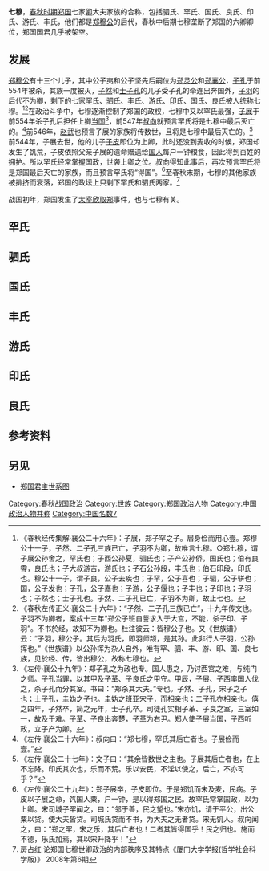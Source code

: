 '''七穆'''，[[春秋时期|春秋时期]][[郑国|郑国]]七家[[卿_(官制)|卿]]大夫家族的合称，包括驷氏、罕氏、国氏、良氏、印氏、游氏、丰氏，他们都是[[郑穆公|郑穆公]]的后代，春秋中后期七穆垄断了郑国的六卿卿位，郑国国君几乎被架空。

==发展==
[[郑穆公|郑穆公]]有十三个儿子，其中公子夷和公子坚先后嗣位为[[郑灵公|郑灵公]]和[[郑襄公|郑襄公]]，[[子孔_(郑国)|子孔]]于前554年被杀，其族一度被灭，[[子然|子然]]和[[士子孔|士子孔]]的儿子受子孔的牵连出奔国外，[[子羽_(郑穆公之子)|子羽]]的后代不为卿，剩下的七家[[罕氏|罕氏]]、[[驷氏|驷氏]]、[[丰氏|丰氏]]、[[游氏|游氏]]、[[印氏|印氏]]、[[国氏|国氏]]、[[良氏|良氏]]被人统称七穆。<ref>《春秋经传集解·襄公二十六年》：子展，郑子罕之子。居身俭而用心壹。郑穆公十一子，子然、二子孔三族已亡，子羽不为卿，故唯言七穆。○郑七穆，谓子展公孙舍之，罕氏也；子西公孙夏，驷氏也；子产公孙侨，国氏也；伯有良霄，良氏也；子大叔游吉，游氏也；子石公孙段，丰氏也；伯石印段，印氏也。穆公十一子，谓子良，公子去疾也；子罕，公子喜也；子驷，公子骈也；国，公子发也；子孔，公子嘉也；子游，公子偃也；子丰也；子印也；子羽也；子然也；士子孔也。子然、二子孔已亡，子羽不为卿，故止七也。</ref><ref>《春秋左传正义·襄公二十六年》：“子然、二子孔三族已亡”，十九年传文也。子羽不为卿者，案成十三年“郑公子班自訾求入于大宫，不能，杀子印、子羽”。不书於经，故知不为卿也。杜注彼云：皆穆公子也。又《世族谱》云：“子羽，穆公子。其后为羽氏，即羽师颉，是其孙。此非行人子羽，公孙挥也。”《世族谱》以公孙挥为杂人自外，唯有罕、驷、丰、游、印、国、良七族，见於经、传，皆出穆公，故称七穆也。</ref>在政治斗争中，七穆逐渐控制了郑国的政权，七穆中又以罕氏最强，[[子展|子展]]于前554年杀子孔后担任上卿[[当国|当国]]<ref>《左传·襄公十九年》：郑子孔之为政也专。国人患之，乃讨西宫之难，与纯门之师。子孔当罪，以其甲及子革、子良氏之甲守。甲辰，子展、子西率国人伐之，杀子孔而分其室。书曰：“郑杀其大夫。”专也。子然、子孔，宋子之子也；士子孔，圭妫之子也。圭妫之班亚宋子，而相亲也；二子孔亦相亲也。僖之四年，子然卒，简之元年，士子孔卒。司徒孔实相子革、子良之室，三室如一，故及于难。子革、子良出奔楚，子革为右尹。郑人使子展当国，子西听政，立子产为卿。 </ref>，前547年[[叔向|叔向]]就预言罕氏将是七穆中最后灭亡的。<ref>《左传·襄公二十六年》：叔向曰：“郑七穆，罕氏其后亡者也。子展俭而壹。”</ref>前546年，[[赵武|赵武]]也预言子展的家族将传数世，且将是七穆中最后灭亡的。<ref>《左传·襄公二十七年》：文子曰：“其余皆数世之主也。子展其后亡者也，在上不忘降。印氏其次也，乐而不荒。乐以安民，不淫以使之，后亡，不亦可乎？”</ref> 前544年，子展去世，他的儿子[[子皮|子皮]]即位为上卿，此时还没到麦收的时候，郑国却发生了饥荒，子皮依照父亲子展的遗命赠送给[[国人|国人]]每户一钟粮食，因此得到百姓的拥护。所以罕氏经常掌握国政，世袭上卿之位。叔向得知此事后，再次预言罕氏将是郑国最后灭亡的家族，而且预言罕氏将“得国”。<ref>《左传·襄公二十九年》：郑子展卒，子皮即位。于是郑饥而未及麦，民病。子皮以子展之命，饩国人粟，户一钟，是以得郑国之民。故罕氏常掌国政，以为上卿。宋司城子罕闻之，曰：“邻于善，民之望也。”宋亦饥，请于平公，出公粟以贷。使大夫皆贷。司城氏贷而不书，为大夫之无者贷。宋无饥人。叔向闻之，曰：“郑之罕，宋之乐，其后亡者也！二者其皆得国乎！民之归也。施而不德，乐氏加焉，其以宋升降乎！”</ref>至春秋末期，七穆的其他家族被排挤而衰落，郑国的政坛上只剩下罕氏和驷氏两家。<ref>房占红  论郑国七穆世卿政治的内部秩序及其特点《厦门大学学报(哲学社会科学版)》 2008年第6期</ref>

战国初年，郑国发生了[[太宰欣取郑|太宰欣取郑]]事件，也与七穆有关。

==罕氏==
<center>
{{chart/start}}
{{chart | | | | | Xi |Xi=[[公子喜|公子喜]]<br>子罕 }}
{{chart | |,|-|-|-|^|-|-|-|.| }}
{{chart | Sz | | | | | | Ch |Sz=[[公孙舍之|公孙舍之]]<br>子展|Ch=[[公孫鉏_(鄭國)|公孫鉏]] }}
{{chart | |)|-|-|-|.| | | |!| }}
{{chart | Hh | | Ht | | Hs |Hh=[[罕虎|罕虎]]<br>子皮|Ht=[[罕魋|罕魋]]|Hs=[[罕朔|罕朔]]<br>马师氏}}
{{chart | |!| }}
{{chart | Yd |Yd=[[罕嬰齊|罕嬰齊]]<br>子齹 }}
{{chart | |!|}}
{{chart | Hd |Hd=[[罕达|罕达]]<br>子姚 }}
{{chart/end}}
</center>

==驷氏==
<center>
{{chart/start}}
{{chart | | | | | Fe |Fe=[[公子騑|公子騑]]<br>子驷 }}
{{chart | |,|-|-|-|^|-|-|-|.| }}
{{chart | Xi | | | | | | He |Xi=[[公孙夏|公孙夏]]<br>子西|He=[[公孙黑|公孙黑]]<br>-{子晳}- }}
{{chart | |)|-|-|-|.| | | |!| }}
{{chart | Sd | | Sq | | Yi |Sd=[[驷带|驷带]]<br>子上|Sq=[[驷乞|驷乞]]<br>子瑕|Yi=印 }}
{{chart | |!| | | |!| }}
{{chart | Sy | | Ch | | |Sy=[[驷偃|驷偃]]<br>子游|Ch=[[驷歂|驷歂]]<br>子然}}
{{chart | |!| | | |!| }}
{{chart | Si | | Sh |Si=丝|Sh=[[驷弘|驷弘]]<br>子般}}
{{chart/end}}
</center>

==国氏==
<center>
{{chart/start}}
{{chart | Fa |Fa=[[公子发|公子发]]<br>子国 }}
{{chart | |!| }}
{{chart | Zc |Zc=[[公孙侨|公孙侨]]<br>子产 }}
{{chart | |!| }}
{{chart | Gs |Gs=[[国参|国参]]<br>子思 }}
{{chart/end}}
</center>

==丰氏==
<center>
{{chart/start}}
{{chart | | | | | Zf |Zf=[[公子平|公子平]]<br>子豐 }}
{{chart | | | | | |!| }}
{{chart | | | | | Du | Du=[[公孙段|公孙段]]<br>伯石}}
{{chart | |,|-|-|-|^|-|-|-|.| }}
{{chart | Fs | | | | | | Fj |Fs=[[丰施|丰施]]<br>子旗|Fj=[[丰卷|丰卷]]<br>子张 }}
{{chart/end}}
</center>

==游氏==
<center>
{{chart/start}}
{{chart | | | | | Ya |Ya=[[公子偃_(郑国)|公子偃]]<br>子游 }}
{{chart | |,|-|-|-|^|-|-|-|.| }}
{{chart | Ch | | | | | | Cu |Ch=[[公孙虿|公孙虿]]<br>子蟜|Cu=[[公孙楚|公孙楚]]<br>子南}}
{{chart | |)|-|-|-|.| }}
{{chart | Yb | | Yj |Yb=[[游眅|游眅]]<br>子明|Yj=[[游吉|游吉]]<br>子太叔 }}
{{chart | |!| | | |!| }}
{{chart | Li | | Ys |Li=良|Ys=[[游速|游速]]<br>子宽 }}
{{chart/end}}
</center>

==印氏==
<center>
{{chart/start}}
{{chart | Zy |Zy=[[公子睔|公子睔]] <br>子印}}
{{chart | |!| }}
{{chart | Hg |Hg=[[公孙黑肱|公孙黑肱]]<br>子张 }}
{{chart | |!| }}
{{chart | Yd |Yd=[[印段|印段]]<br>子石 }}
{{chart | |!| }}
{{chart | Yg |Yg=[[印癸|印癸]]<br>子柳 }}
{{chart/end}}
</center>

==良氏==
<center>
{{chart/start}}
{{chart | Qj |Qj=[[公子去疾|公子去疾]]<br>子良 }}
{{chart | |!| }}
{{chart | Zh |Zh=[[公孙辄|公孙辄]]<br>子耳 }}
{{chart | |!| }}
{{chart | Lx |Lx=[[良霄|良霄]]<br>伯有}}
{{chart | |!| }}
{{chart | Lz |Lz=[[良止|良止]]}}
{{chart/end}}
</center>


==参考资料==
{{reflist}}

==另见==
*[[郑国君主世系图|郑国君主世系图]]

[[Category:春秋战国政治|Category:春秋战国政治]]
[[Category:世族|Category:世族]]
[[Category:郑国政治人物|Category:郑国政治人物]]
[[Category:中国政治人物并称|Category:中国政治人物并称]]
[[Category:中国名数7|Category:中国名数7]]